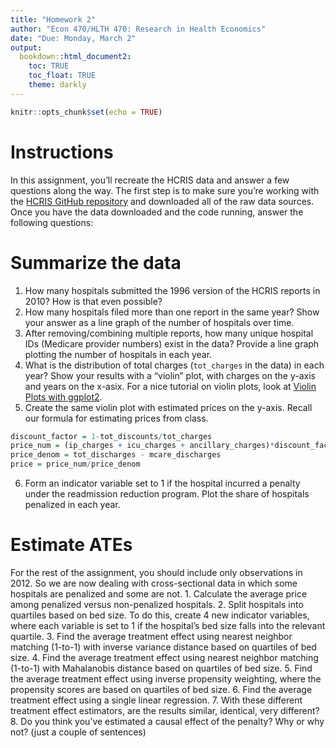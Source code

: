 ```yaml
---
title: "Homework 2"
author: "Econ 470/HLTH 470: Research in Health Economics"
date: "Due: Monday, March 2"
output: 
  bookdown::html_document2:
    toc: TRUE
    toc_float: TRUE
    theme: darkly
---
```


```r
knitr::opts_chunk$set(echo = TRUE)

```

# Instructions
In this assignment, you'll recreate the HCRIS data and answer a few questions along the way. The first step is to make sure you're working with the [HCRIS GitHub repository](https://github.com/imccart/HCRIS) and downloaded all of the raw data sources. Once you have the data downloaded and the code running, answer the following questions:

# Summarize the data
1. How many hospitals submitted the 1996 version of the HCRIS reports in 2010? How is that even possible?
2. How many hospitals filed more than one report in the same year? Show your answer as a line graph of the number of hospitals over time.
3. After removing/combining multiple reports, how many unique hospital IDs (Medicare provider numbers) exist in the data? Provide a line graph plotting the number of hospitals in each year.
4. What is the distribution of total charges (`tot_charges` in the data) in each year? Show your results with a "violin" plot, with charges on the y-axis and years on the x-asix. For a nice tutorial on violin plots, look at [Violin Plots with ggplot2](https://ggplot2tutor.com/powerlifting/squats/).
5. Create the same violin plot with estimated prices on the y-axis. Recall our formula for estimating prices from class.
```r
discount_factor = 1-tot_discounts/tot_charges
price_num = (ip_charges + icu_charges + ancillary_charges)*discount_factor - tot_mcare_payment
price_denom = tot_discharges - mcare_discharges
price = price_num/price_denom
```
6. Form an indicator variable set to 1 if the hospital incurred a penalty under the readmission reduction program. Plot the share of hospitals penalized in each year.


# Estimate ATEs
For the rest of the assignment, you should include only observations in 2012. So we are now dealing with cross-sectional data in which some hospitals are penalized and some are not.
1. Calculate the average price among penalized versus non-penalized hospitals. 
2. Split hospitals into quartiles based on bed size. To do this, create 4 new indicator variables, where each variable is set to 1 if the hospital's bed size falls into the relevant quartile. 
3. Find the average treatment effect using nearest neighbor matching (1-to-1) with inverse variance distance based on quartiles of bed size. 
4. Find the average treatment effect using nearest neighbor matching (1-to-1) with Mahalanobis distance based on quartiles of bed size.
5. Find the average treatment effect using inverse propensity weighting, where the propensity scores are based on quartiles of bed size.
6. Find the average treatment effect using a single linear regression.
7. With these different treatment effect estimators, are the results similar, identical, very different? 
8. Do you think you've estimated a causal effect of the penalty? Why or why not? (just a couple of sentences)